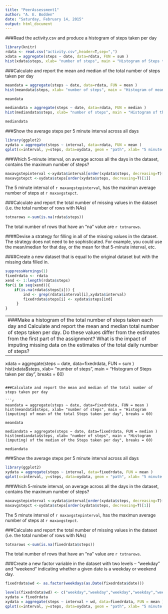 ```yaml
---
title: "PeerAssessment1"
author: "A. E. Bodden"
date: "Saturday, February 14, 2015"
output: html_document
---
```


###Read the activity.csv and produce a histogram of steps taken per day
```r
library(knitr)
rdata <- read.csv("activity.csv",header=T,sep=",")
xdata = aggregate(steps ~ date, data=rdata, FUN = sum )
hist(xdata$steps, xlab= "number of steps", main = "Histogram of Steps taken per day", breaks = 60)
```

###Calculate and report the mean and median of the total number of steps taken per day 

```r
meandata = aggregate(steps ~ date, data=rdata, FUN = mean )
hist(meandata$steps, xlab= "number of steps", main = "Histogram of mean of the total Steps taken per day", breaks = 60)

meandata

mediandata = aggregate(steps ~ date, data=rdata, FUN = median )
hist(mediandata$steps, xlab= "number of steps", main = "Histogram of the median of the Steps taken per day", breaks = 60)

mediandata
```
###Show the average steps per 5 minute interval across all days

```r
library(ggplot2)
xydata = aggregate(steps ~ interval, data=rdata, FUN = mean )
qplot(x=interval, y=steps, data=xydata, geom = "path", xlab= "5 minute intervals", main = "Avg Number of Steps per 5 min interval across all day")
```

###Which 5-minute interval, on average across all the days in the dataset, contains the maximum number of steps?
```r
maxavgstepinterval <-xydata$interval[order(xydata$steps, decreasing=T)[1]]
maxavgstepct <-xydata$steps[order(xydata$steps, decreasing=T)[1]]

```
The 5 minute interval of `r maxavgstepinterval`, has the maximun average number of steps at `r maxavgstepct`.



###Calculate and report the total number of missing values in the dataset (i.e. the total number of rows with NAs)
```r
totnarows <-sum(is.na(rdata$steps))
```
The total number of rows that have an "na" value are `r totnarows`.

####Devise a strategy for filling in all of the missing values in the dataset. The strategy does not need to be sophisticated. For example, you could use the mean/median for that day, or the mean for that 5-minute interval, etc.

####Create a new dataset that is equal to the original dataset but with the missing data filled in.
```r
suppressWarnings(1)
fixedrdata <- rdata
xend <- 1:length(rdata$steps)
for(i in seq(xend)){
    if(is.na(rdata$steps[i])) {
        ind <- grep(rdata$interval[i],xydata$interval)
        fixedrdata$steps[i] <- xydata$steps[ind]
     }
}

```

---
###Make a histogram of the total number of steps taken each day and Calculate and report the mean and median total number of steps taken per day. Do these values differ from the estimates from the first part of the assignment? What is the impact of imputing missing data on the estimates of the total daily number of steps?
---
xdata = aggregate(steps ~ date, data=fixedrdata, FUN = sum )
hist(xdata$steps, xlab= "number of steps", main = "Histogram of Steps taken per day", breaks = 60)
```

###Calculate and report the mean and median of the total number of steps taken per day 

```r
meandata = aggregate(steps ~ date, data=fixedrdata, FUN = mean )
hist(meandata$steps, xlab= "number of steps", main = "Histogram (imputing) of mean of the total Steps taken per day", breaks = 60)

meandata

mediandata = aggregate(steps ~ date, data=fixedrdata, FUN = median )
hist(mediandata$steps, xlab= "number of steps", main = "Histogram (imputing) of the median of the Steps taken per day", breaks = 60)

mediandata
```
###Show the average steps per 5 minute interval across all days

```r
library(ggplot2)
xydata = aggregate(steps ~ interval, data=fixedrdata, FUN = mean )
qplot(x=interval, y=steps, data=xydata, geom = "path", xlab= "5 minute intervals", main = "(imputing) Avg Number of Steps per 5 min interval across all day")
```

###Which 5-minute interval, on average across all the days in the dataset, contains the maximum number of steps?
```r
maxavgstepinterval <-xydata$interval[order(xydata$steps, decreasing=T)[1]]
maxavgstepct <-xydata$steps[order(xydata$steps, decreasing=T)[1]]

```
The 5 minute interval of `r maxavgstepinterval`, has the maximun average number of steps at `r maxavgstepct`.



###Calculate and report the total number of missing values in the dataset (i.e. the total number of rows with NAs)
```r
totnarows <-sum(is.na(fixedrdata$steps))
```
The total number of rows that have an "na" value are `r totnarows`.


###Create a new factor variable in the dataset with two levels – “weekday” and “weekend” indicating whether a given date is a weekday or weekend day.
```r
fixedrdata$wd <- as.factor(weekdays(as.Date(fixedrdata$date)))

levels(fixedrdata$wd) <- c("weekday","weekday","weekday","weekday","weekday","weekend","weekend")
xydata = fixedrdata
xydata = aggregate(steps ~ interval + wd, data=fixedrdata, FUN = mean )
qplot(x=interval, y=steps, data=xydata, geom = "path", xlab= "5 minute intervals", main = "(imputing) Avg Number of Steps per 5 min interval across all day",facets = wd~.)
```
